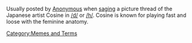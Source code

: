 Usually posted by [[Anonymous]] when [[saging]] a picture thread of the Japanese artist Cosine in [[/d/]] or [[/h/]]. Cosine is known for playing fast and loose with the feminine anatomy.

[[Category:Memes and Terms]]